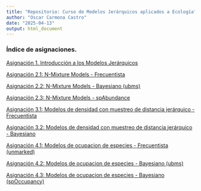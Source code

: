 ---
title: "Repositorio: Curso de Modelos Jerárquicos aplicados a Ecología"
author: "Oscar Carmona Castro"
date: "2025-04-13"
output: html_document
---

### **Índice de asignaciones.**

[Asignación 1. Introducción a los Modelos Jerárquicos](Asignacion1_IntroduccionModelosJerarquicos.html)

[Asignación 2.1: N-Mixture Models - Frecuentista](Asignacion2.1_N-MixtureModels-Frecuentista.html)

[Asignación 2.2: N-Mixture Models - Bayesiano (ubms)](Asignacion2.2_N-MixtureModels-Bayesiano.html)

[Asignación 2.3: N-Mixture Models - spAbundance](Asignacion2.3_N-MixtureModels_spAbundance.html)

[Asignación 3.1: Modelos de densidad con muestreo de distancia jerárquico - Frecuentista](Asignacion3.1_ModDen_MuestDistJer_Frecuentista.html)

[Asignación 3.2: Modelos de densidad con muestreo de distancia jerárquico - Bayesiano](Asignacion3.2_ModDen_MuestDistJer_Bayesiano.html)

[Asignación 4.1: Modelos de ocupacion de especies - Frecuentista (unmarked)](Asignacion4.1_ModOcupSp-FrecuentistaUnmarked.html)

[Asignación 4.2: Modelos de ocupacion de especies - Bayesiano (ubms)](Asignacion4.2_ModOcupSp-Bayesiano_ubms.html)

[Asignación 4.3: Modelos de ocupacion de especies - Bayesiano (spOccupancy)](Asignacion4.3_ModOcupSp-Bayesiano_spOccupancy.html)


